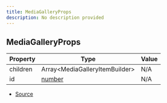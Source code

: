 ```yaml
---
title: MediaGalleryProps
description: No description provided
---
```


## MediaGalleryProps

| Property | Type | Value |
| ----------- | ----------- | ----------- |
| children | Array\<MediaGalleryItemBuilder> | N/A |
| id | [number](https://developer.mozilla.org/en-US/docs/Web/JavaScript/Reference/Global_Objects/Number) | N/A |


- [Source](https://github.com/underctrl-io/commandkit/blob/83ef44f10b86e30835e8636786e5222cac412af9/packages/commandkit/src/components/v2/media-gallery.ts#L4)